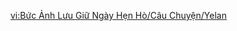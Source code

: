 {{TPRGT Story
|character          = Yelan
|date               = 2023-04-20
|zh                 = 
;今天是夜兰的生日哦，我们快去为她庆祝吧！
:'''旅行者：'''就是这里了吧，岩上茶室招待员说的位置。
:'''派蒙：'''这么晚了约在这里相见，还让我们带上留影机，好神秘…
:'''派蒙：'''知道了，是不是为我们准备了什么惊喜？
:'''夜兰：'''——来的正好。
:'''派蒙：'''哇，是夜兰！
:'''夜兰：'''嘘，别把「惊喜」吓跑了。
:'''旅行者：'''留影机和备用胶卷就位，保证不遗漏任何细节！
:'''派蒙：'''庆功宴食材——香辛果就位！
:'''夜兰：'''那么现在就等好戏开场了。
|dialogue_review_zh = 「那么现在就等好戏开场了。」
|en                 =
;Today is [[Yelan]]'s birthday, let's go and celebrate with her!
:'''Traveler:''' This should be the place that the attendant from [[Yanshang Teahouse]] was referring to.
:'''Paimon:''' Paimon can't believe someone would ask us to come here this late at night with a [[Kamera]]... So mysterious...
:'''Paimon:''' Paimon knows! Did someone prepare a surprise for us?
:'''Yelan:''' &mdash;You're right on time.
:'''Paimon:''' Whoa, it's Yelan！
:'''Yelan:''' Shh. Don't scare away the "surprise" now.
:'''Traveler:''' A Kamera and a spare roll of film &mdash; check! We promise we haven't left out any important details! 
:'''Paimon:''' Victory feast ingredients &mdash; [[Harra Fruit]]s, check!
:'''Yelan:''' Well then. Just sit back and enjoy the show.
|dialogue_review_en = "Well then. Just sit back and enjoy the show."
}}

<!-- interwikis -->


[[vi:Bức Ảnh Lưu Giữ Ngày Hẹn Hò/Câu Chuyện/Yelan]]